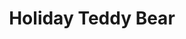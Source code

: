 ---
title: "Holiday Teddy Bear"
subtitle: ""
creator: ""
categories: ["shoes"]
featuredImage: "../src/assets/images/item/shoes/teddy-view1.png"
views: ["../src/assets/images/item/shoes/teddy-view2.png","../src/assets/images/item/shoes/teddy-view1.png","../src/assets/images/item/shoes/teddy-view3.png"]
nextItem: []
---